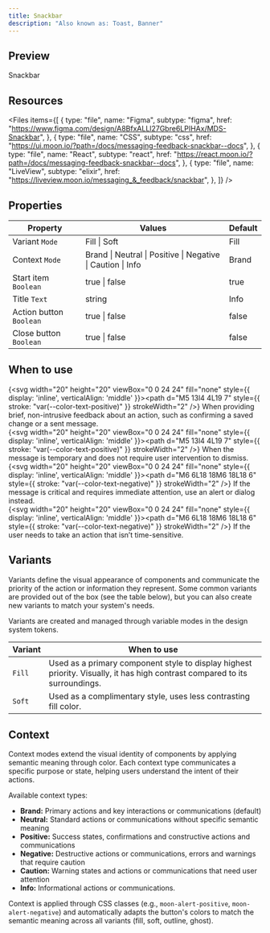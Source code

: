 ```yaml
---
title: Snackbar
description: "Also known as: Toast, Banner"
---
```


## Preview

<div className="w-full bg-primary h-[320px] flex items-center justify-center border border-primary gap-4 not-prose">    
    <div className="moon-snackbar w-[320px]">
      <Icon name="info" />
      Snackbar
    </div>
</div>

## Resources

<Files
  items={[
    {
      type: "file",
      name: "Figma",
      subtype: "figma",
      href: "https://www.figma.com/design/A8BfxALLl27Gbre6LPIHAx/MDS-Snackbar",
    },
    {
      type: "file",
      name: "CSS",
      subtype: "css",
      href: "https://ui.moon.io/?path=/docs/messaging-feedback-snackbar--docs",
    },
    {
      type: "file",
      name: "React",
      subtype: "react",
      href: "https://react.moon.io/?path=/docs/messaging-feedback-snackbar--docs",
    },
    {
      type: "file",
      name: "LiveView",
      subtype: "elixir",
      href: "https://liveview.moon.io/messaging_&_feedback/snackbar",
    },
  ]}
/>

## Properties

| **Property**              | **Values**                                                   | **Default**   |
| ------------------------- | ------------------------------------------------------------ | ------------- |
| Variant `Mode`            | Fill \| Soft                                                 | Fill          |
| Context `Mode`            | Brand \| Neutral \| Positive \| Negative \| Caution \| Info  | Brand         |
| Start item `Boolean`      | true \| false                                                | true          |
| Title `Text`              | string                                                       | Info          |
| Action button `Boolean`   | true \| false                                                | false         |
| Close button `Boolean`    | true \| false                                                | false         |

## When to use

{<svg width="20" height="20" viewBox="0 0 24 24" fill="none" style={{ display: 'inline', verticalAlign: 'middle' }}><path d="M5 13l4 4L19 7" style={{ stroke: "var(--color-text-positive)" }} strokeWidth="2" /></svg>} When providing brief, non-intrusive feedback about an action, such as confirming a saved change or a sent message. <br/>
{<svg width="20" height="20" viewBox="0 0 24 24" fill="none" style={{ display: 'inline', verticalAlign: 'middle' }}><path d="M5 13l4 4L19 7" style={{ stroke: "var(--color-text-positive)" }} strokeWidth="2" /></svg>} When the message is temporary and does not require user intervention to dismiss. <br/>
{<svg width="20" height="20" viewBox="0 0 24 24" fill="none" style={{ display: 'inline', verticalAlign: 'middle' }}><path d="M6 6L18 18M6 18L18 6" style={{ stroke: "var(--color-text-negative)" }} strokeWidth="2" /></svg>} If the message is critical and requires immediate attention, use an alert or dialog instead. <br/>
{<svg width="20" height="20" viewBox="0 0 24 24" fill="none" style={{ display: 'inline', verticalAlign: 'middle' }}><path d="M6 6L18 18M6 18L18 6" style={{ stroke: "var(--color-text-negative)" }} strokeWidth="2" /></svg>} If the user needs to take an action that isn’t time-sensitive. <br/>


## Variants

Variants define the visual appearance of components and communicate the priority of the action or information they represent. Some common variants are provided out of the box (see the table below), but you can also create new variants to match your system's needs. 

Variants are created and managed through variable modes in the design system tokens.

| **Variant** | **When to use**                                                                                                                          |
| ----------- | ---------------------------------------------------------------------------------------------------------------------------------------- |
| `Fill`      | Used as a primary component style to display highest priority. Visually, it has high contrast compared to its surroundings.              |
| `Soft`      | Used as a complimentary style, uses less contrasting fill color.                                                                         |

## Context

Context modes extend the visual identity of components by applying semantic meaning through color. Each context type communicates a specific purpose or state, helping users understand the intent of their actions.

Available context types:
- **Brand:** Primary actions and key interactions or communications (default)
- **Neutral:** Standard actions or communications without specific semantic meaning
- **Positive:** Success states, confirmations and constructive actions and communications
- **Negative:** Destructive actions or communications, errors and warnings that require caution
- **Caution:** Warning states and actions or communications that need user attention
- **Info:** Informational actions or communications.

Context is applied through CSS classes (e.g., `moon-alert-positive`, `moon-alert-negative`) and automatically adapts the button's colors to match the semantic meaning across all variants (fill, soft, outline, ghost).
